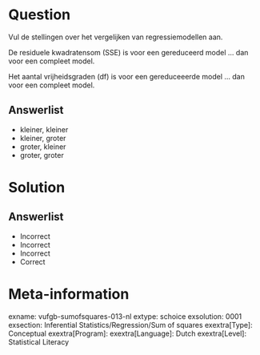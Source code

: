Question
========

Vul de stellingen over het vergelijken van regressiemodellen aan.

De residuele kwadratensom (SSE) is voor een gereduceerd model ... dan voor een compleet model. 

Het aantal vrijheidsgraden (df) is voor een gereduceeerde model ... dan voor een compleet model.
  
Answerlist
----------
* kleiner, kleiner
* kleiner, groter
* groter, kleiner
* groter, groter

Solution
========

Answerlist
----------
* Incorrect
* Incorrect
* Incorrect
* Correct

Meta-information
================
exname: vufgb-sumofsquares-013-nl
extype: schoice
exsolution: 0001
exsection: Inferential Statistics/Regression/Sum of squares
exextra[Type]: Conceptual
exextra[Program]: 
exextra[Language]: Dutch
exextra[Level]: Statistical Literacy

